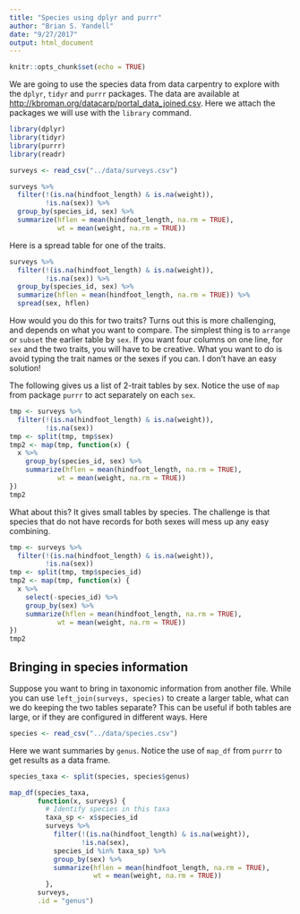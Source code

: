 ```yaml
---
title: "Species using dplyr and purrr"
author: "Brian S. Yandell"
date: "9/27/2017"
output: html_document
---
```


```r
knitr::opts_chunk$set(echo = TRUE)
```

We are going to use the species data from data carpentry to explore with the `dplyr`,
`tidyr` and `purrr` packages. The data are available at <http://kbroman.org/datacarp/portal_data_joined.csv>. Here we attach the packages we will use with the `library` command.

```r
library(dplyr)
library(tidyr)
library(purrr)
library(readr)
```


```r
surveys <- read_csv("../data/surveys.csv")
```

```r
surveys %>%
  filter(!(is.na(hindfoot_length) & is.na(weight)),
         !is.na(sex)) %>%
  group_by(species_id, sex) %>%
  summarize(hflen = mean(hindfoot_length, na.rm = TRUE),
            wt = mean(weight, na.rm = TRUE))
```

Here is a spread table for one of the traits.

```r
surveys %>%
  filter(!(is.na(hindfoot_length) & is.na(weight)),
         !is.na(sex)) %>%
  group_by(species_id, sex) %>%
  summarize(hflen = mean(hindfoot_length, na.rm = TRUE)) %>%
  spread(sex, hflen)
```

How would you do this for two traits? Turns out this is more challenging, and depends on what you want to compare. The simplest thing is to `arrange` or `subset` the earlier table by `sex`. If you want four columns on one line, for `sex` and the two traits, you will have to be creative. What you want to do is avoid typing the trait names or the sexes if you can. I don't have an easy solution!

The following gives us a list of 2-trait tables by sex. Notice the use of `map` from package `purrr` to act separately on each `sex`.

```r
tmp <- surveys %>%
  filter(!(is.na(hindfoot_length) & is.na(weight)),
         !is.na(sex))
tmp <- split(tmp, tmp$sex)
tmp2 <- map(tmp, function(x) {
  x %>% 
    group_by(species_id, sex) %>%
    summarize(hflen = mean(hindfoot_length, na.rm = TRUE),
            wt = mean(weight, na.rm = TRUE))
})
tmp2
```

What about this? It gives small tables by species. The challenge is that species that do not have records for both sexes will mess up any easy combining.

```r
tmp <- surveys %>%
  filter(!(is.na(hindfoot_length) & is.na(weight)),
         !is.na(sex))
tmp <- split(tmp, tmp$species_id)
tmp2 <- map(tmp, function(x) {
  x %>% 
    select(-species_id) %>%
    group_by(sex) %>%
    summarize(hflen = mean(hindfoot_length, na.rm = TRUE),
            wt = mean(weight, na.rm = TRUE))
})
tmp2
```


## Bringing in species information

Suppose you want to bring in taxonomic information from another file. While you can use `left_join(surveys, species)` to create a larger table, what can we do keeping the two tables separate? This can be useful if both tables are large, or if they are configured in different ways. Here 

```r
species <- read_csv("../data/species.csv")
```

Here we want summaries by `genus`. Notice the use of `map_df` from `purrr` to get results as a data frame.

```r
species_taxa <- split(species, species$genus)
```

```r
map_df(species_taxa,
       function(x, surveys) {
         # Identify species in this taxa
         taxa_sp <- x$species_id
         surveys %>%
           filter(!(is.na(hindfoot_length) & is.na(weight)),
                  !is.na(sex),
           species_id %in% taxa_sp) %>%
           group_by(sex) %>%
           summarize(hflen = mean(hindfoot_length, na.rm = TRUE),
                     wt = mean(weight, na.rm = TRUE))
         },
       surveys,
       .id = "genus")
```

